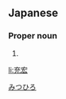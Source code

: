 ==Japanese==
{{ja-kanjitab|充|宏}}

===Proper noun===
{{ja-pos|proper|みつひろ}}

# {{given name|male|lang=ja}}

[[Category:Japanese male given names|みつひろ]]

[[li:充宏]]